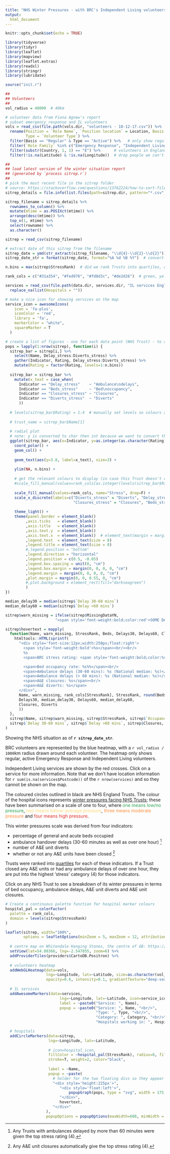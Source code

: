 ```yaml
---
title: "NHS Winter Pressures - with BRC's Independent Living volunteers and services"
output:
  html_document
---
```


```r
knitr::opts_chunk$set(echo = TRUE)
```

```r
library(tidyverse)
library(tidyr)
library(leaflet)
library(mapview)
library(leaflet.extras)
library(readxl)
library(stringr)
library(lubridate)

source("init.r")

##
## Volunteers
##
vol_radius = 40000  # 40km

# volunteer data from Fiona Agnew's report
# subset emergency response and IL volunteers
vols = read_csv(file.path(vols.dir, "volunteers - 18-12-17.csv")) %>%
  rename(Position = `Role Name`, `Position location` = Location, Basis = `Volunteer Basis`,
         Type = `Volunteer Type`) %>% 
  filter(Basis == "Regular" & Type == "Active") %>%   # only show regular, active volunteers
  filter(`Role Family` %in% c("Emergency Response", "Independent Living")) %>% 
  filter(substr(Country, 1, 1) == "E") %>%      # volunteers in England only
  filter(!is.na(Latitude) & !is.na(Longitude))  # drop people we can't map

##
## load latest version of the winter situation report
## (generated by `process sitrep.r`)
##
# pick the most recent file in the sitrep folder
# source: https://stackoverflow.com/questions/13762224/how-to-sort-files-list-by-date/13762544
sitrep_details = file.info(list.files(path=sitrep.dir, pattern="*.csv", full.names=T))

sitrep_filename = sitrep_details %>% 
  rownames_to_column() %>% 
  mutate(mtime = as.POSIXct(mtime)) %>% 
  arrange(desc(mtime)) %>% 
  top_n(1, mtime) %>% 
  select(rowname) %>% 
  as.character()

sitrep = read_csv(sitrep_filename)

# extract date of this sitrep from the filename
sitrep_date = ymd(str_extract(sitrep_filename, "\\d{4}-\\d{2}-\\d{2}"))
sitrep_date_str = format(sitrep_date, format="%A %d %B %Y")  # convert to friendly string (e.g. "Sunday 07 January 2018")

n.bins = max(sitrep$StressRank)  # did we rank Trusts into quartiles, quintiles etc.?

rank_cols = c("#31a354", "#fed976", "#fd8d3c", "#de2d26")  # green, yellow, orange, red
```

```r
services = read_csv(file.path(data.dir, services.dir, "IL services England.csv")) %>% 
  replace_na(list(Hospitals = ""))

# make a nice icon for showing services on the map
service_icon = awesomeIcons(
    icon = 'fa-plus',
    iconColor = 'red',
    library = 'fa',
    markerColor = "white",
    squareMarker = T
  )
```


```r
# create a list of figures - one for each data point (NHS Trust) - to appear in each popup
pops = lapply(1:nrow(sitrep), function(i) {
  sitrep_bar = sitrep[i,] %>% 
    select(Name, Delay_stress:Diverts_stress) %>% 
    gather(Indicator, Rating, Delay_stress:Diverts_stress) %>% 
    mutate(Rating = factor(Rating, levels=1:n.bins))
  
  sitrep_bar = sitrep_bar %>% 
    mutate(x_text = case_when(
      Indicator == "Delay_stress"    ~ "Ambulance\ndelays",
      Indicator == "Beds_stress"     ~ "Bed\noccupancy",
      Indicator == "Closures_stress" ~ "Closures",
      Indicator == "Diverts_stress"  ~ "Diverts"
      ))
  
  # levels(sitrep_bar$Rating) = 1:4  # manually set levels so colours appear correctly
  
  # trust_name = sitrep_bar$Name[1]
  
  # radial plot
  # note: y is converted to char then int because we want to convert the factor name (rank) to int
  ggplot(sitrep_bar, aes(x=Indicator, y=as.integer(as.character(Rating)), fill=Rating)) + 
    coord_polar() +
    geom_col() +
    
    geom_text(aes(y=3.8, label=x_text), size=3) +
    
    ylim(NA, n.bins) +
    
    # get the relevant colours to display (in case this Trust doesn't contain all ranks from 1-4)
    #scale_fill_manual(values=rank_cols[as.integer(levels(sitrep_bar$Rating))], name="Stress") +
    
    scale_fill_manual(values=rank_cols, name="Stress", drop=F) +
    scale_x_discrete(labels=c("Diverts_stress" = "Diverts", "Delay_stress" = "Ambulance\ndelays",
                              "Closures_stress" = "Closures", "Beds_stress" = "Bed\noccupancy")) +
    
    theme_light() +
    theme(panel.border = element_blank()
         ,axis.ticks   = element_blank()
         ,axis.title   = element_blank()
         ,axis.text.y  = element_blank()
         ,axis.text.x  = element_blank()  # element_text(margin = margin(l=1, b = 1))
         ,legend.text  = element_text(size = 8)
         ,legend.title = element_text(size = 8)
         #,legend.position = "bottom"
         ,legend.direction = "horizontal"
         ,legend.position = c(0.5, -0.05)
         ,legend.box.spacing = unit(0, "cm")
         ,legend.box.margin = margin(0, 0, 0, 0, "cm")
         ,legend.margin = margin(0, 0, 0, 0, "cm")
         ,plot.margin = margin(0, 0, 0.55, 0, "cm")
         #,plot.background = element_rect(fill="darkseagreen")
         )
})
```

```r
median_delay30 = median(sitrep$`Delay 30-60 mins`)
median_delay60 = median(sitrep$`Delay >60 mins`)

sitrep$warn_missing = ifelse(sitrep$MissingDataYN,
                      "<span style='font-weight:bold;color:red'>SOME DATA IS MISSING FOR THIS TRUST</span><br/>", "")

sitrep$hovertext = mapply(
  function(Name, warn_missing, StressRank, Beds, Delays30, Delays60, Closures, Diverts) {
    htmltools::HTML(sprintf(
      "<div style='font-size:12px;width:250px;float:right'>
        <span style='font-weight:bold'>%s</span><br/><br/>
        %s
        <span>BRC stress rating: <span style='font-weight:bold;color:%s'>%s</span></span><br/><br/>

        <span>Bed occupancy rate: %s%%</span><br/>
        <span>Ambulance delays (30-60 mins): %s (National median: %s)</span><br/>
        <span>Ambulance delays (> 60 mins): %s (National median: %s)</span><br/>
        <span>A&E closures: %s</span><br/>
        <span>A&E diverts: %s</span>
      </div>", 
      Name, warn_missing, rank_cols[StressRank], StressRank, round(Beds * 100, 1), 
      Delays30, median_delay30, Delays60, median_delay60,
      Closures, Diverts
      ))
  },
  sitrep$Name, sitrep$warn_missing, sitrep$StressRank, sitrep$`Occupancy rate`, 
  sitrep$`Delay 30-60 mins`, sitrep$`Delay >60 mins`, sitrep$Closures, sitrep$Diverts
)
```

Showing the NHS situation as of <span style="font-weight:bold">`r sitrep_date_str`</span>.

BRC volunteers are represented by the blue heatmap, with a `r vol_radius / 1000`km radius drawn around each volunteer. The heatmap only shows regular, active Emergency Response and Independent Living volunteers.

Independent Living services are shown by the red crosses. Click on a service for more information. Note that we don't have location information for `r sum(is.na(services$Postcode))` of the `r nrow(services)` and so they cannot be shown on the map.

The coloured circles outlined in black are NHS England Trusts. The colour of the hospital icons represents [winter pressures facing NHS Trusts](https://www.england.nhs.uk/statistics/statistical-work-areas/winter-daily-sitreps/winter-daily-sitrep-2017-18-data/); these have been summarised on a scale of one to four, where <span style="color:#31a354">one means low/no pressure</span>, <span style="color:#fed976">two means below-average pressure</span>, <span style="color:#fd8d3c">three means moderate pressure</span> and <span style="color:#de2d26">four means high pressure</span>.

This winter pressures scale was derived from four indicators:

- percentage of general and acute beds occupied
- ambulance handover delays (30-60 minutes as well as over one hour) [^1]
- number of A&E unit diverts
- whether or not any A&E units have been closed [^2]

Trusts were ranked into [quartiles](https://en.wikipedia.org/wiki/Quartile) for each of these indicators. If a Trust closed any A&E units or had any ambulance delays of over one hour, they are put into the highest 'stress' category (4) for those indicators. 

Click on any NHS Trust to see a breakdown of its winter pressures in terms of bed occupancy, ambulance delays, A&E unit diverts and A&E unit closures.

```r
# Create a continuous palette function for hospital marker colours
hospital_pal = colorFactor(
  palette = rank_cols,
  domain = levels(sitrep$StressRank)
)

leaflet(sitrep, width="100%",
        options = leafletOptions(minZoom = 5, maxZoom = 12, attributionControl = T)) %>% 
  
  # centre map on Whitendale Hanging Stones, the centre of GB: https://en.wikipedia.org/wiki/Centre_points_of_the_United_Kingdom
  setView(lat=54.00366, lng=-2.547855, zoom=6) %>%
  addProviderTiles(providers$CartoDB.Positron) %>% 
  
  # volunteers heatmap
  addWebGLHeatmap(data=vols,
                  lng=~Longitude, lat=~Latitude, size=as.character(vol_radius), units="m",
                  opacity=0.6, intensity=0.1, gradientTexture="deep-sea") %>%
  
  # IL services
  addAwesomeMarkers(data=services,
                        lng=~Longitude, lat=~Latitude, icon=service_icon, group="Services",
                        label = ~paste0("Service: ", Name),
                        popup = ~paste0("Service: ", Name, "<br/>",
                                        "Type: ", Type, "<br/>",
                                        "Category: ", Category, "<br/>",
                                        "Hospitals working in: ", Hospitals)) %>% 

  # hospitals
  addCircleMarkers(data=sitrep,
                   lng=~Longitude, lat=~Latitude, 
                   
                   # icon=hospital_icon,
                   fillColor = ~hospital_pal(StressRank), radius=6, fillOpacity=1,
                   stroke=T, weight=2, color="black",
                   
                   label = ~Name,
                   popup = ~paste(
                     # holder for the two floating divs so they appear side by side nicely
                     "<div style='height:225px'>",
                        "<div style='float:left'>",
                            popupGraph(pops, type = "svg", width = 175, height = 175),
                        "</div>",
                        hovertext,
                     "</div>"
                  ),
                  popupOptions = popupOptions(maxWidth=600, minWidth = 500))
```

[^1]: Any Trusts with ambulances delayed by more than 60 minutes were given the top stress rating (4).
[^2]: Any A&E unit closures automatically give the top stress rating (4).
